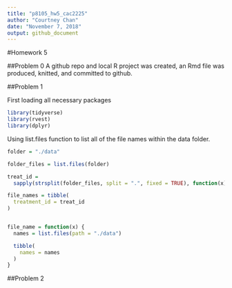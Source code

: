 ```yaml
---
title: "p8105_hw5_cac2225"
author: "Courtney Chan"
date: "November 7, 2018"
output: github_document
---
```


#Homework 5

##Problem 0
A github repo and local R project was created, an Rmd file was produced, knitted, and committed to github.

##Problem 1

First loading all necessary packages

```r
library(tidyverse)
library(rvest)
library(dplyr)

```

Using list.files function to list all of the file names within the data folder.

```r

folder = "./data"

folder_files = list.files(folder)

treat_id = 
  sapply(strsplit(folder_files, split = ".", fixed = TRUE), function(x) (x[1]))

file_names = tibble(
  treatment_id = treat_id
)
```

```r



```


```r
file_name = function(x) {
  names = list.files(path = "./data")

  tibble(
    names = names
  )
}


```

##Problem 2